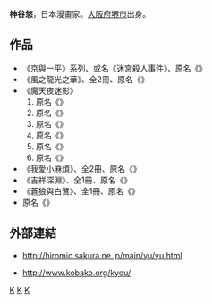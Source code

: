{{japanese|japanese=神谷 悠|kana=かみたに ゆう|romaji=Kamitani Yū}}{{漫畫}}
'''神谷悠'''{{BD||1967年3月7日}}，日本漫畫家。[[大阪府|大阪府]][[堺市|堺市]]出身。

==作品==
*《京與一平》系列、或名《迷宮殺人事件》、原名《{{link-ja|京&一平シリーズ}}》
*《風之龍光之華》、全2冊、原名《{{lang|ja|風の龍光の華}}》
*《魔天夜迷影》
*# 原名《{{lang|ja|闇の天子}}》
*# 原名《{{lang|ja|闇を継ぐもの}}》
*# 原名《{{lang|ja|黒の聖域}}》
*# 原名《{{lang|ja|魔天の翼}}》
*# 原名《{{lang|ja|魔王の刻}}》
*# 原名《{{lang|ja|聖者の群れ}}》	
*《我愛小麻煩》、全2冊、原名《{{lang|ja|元気だよっ！}}》
*《吉祥深淵》、全1冊、原名《{{lang|ja|吉祥ヶ淵}}》
*《蒼狼與白鷺》、全1冊、原名《{{lang|ja|しらさぎと狼}}》
* 原名《{{lang|ja|白龍十六夜伝}}》

==外部連結==
* {{ja}}http://hiromic.sakura.ne.jp/main/yu/yu.html {{Wayback|url=http://hiromic.sakura.ne.jp/main/yu/yu.html |date=20160305001805 }}
* {{ja}}http://www.kobako.org/kyou/ {{Wayback|url=http://www.kobako.org/kyou/ |date=20160323003909 }}



{{DEFAULTSORT:Kamitani Yuu}}
[[Category:日本漫畫家|K]]
[[Category:大阪府堺市出身人物|K]]
[[Category:BL漫畫家|K]]